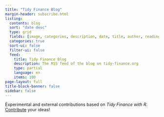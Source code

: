 ```yaml
---
title: "Tidy Finance Blog"
margin-header: subscribe.html
listing:
  contents: blog
  sort: "date desc"
  type: grid
  fields: [image, categories, description, date, title, author, reading-time]
  categories: true
  sort-ui: false
  filter-ui: false
  feed: 
    title: Tidy Finance Blog 
    description: The RSS feed of the blog on tidy-finance.org
    type: partial
    language: en
    items: 100
page-layout: full
title-block-banner: false
sidebar: false
---
```


Experimental and external contributions based on *Tidy Finance with R*. [Contribute](../contribute.qmd) your ideas!
